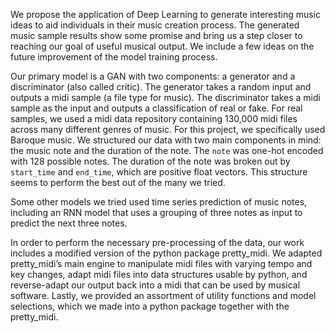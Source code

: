
We propose the application of Deep Learning to generate interesting music ideas to aid individuals in their music creation process. The generated music sample results show some promise and bring us a step closer to reaching our goal of useful musical output. We include a few ideas on the future improvement of the model training process.

Our primary model is a GAN with two components: a generator and a discriminator (also called critic). The generator takes a random input and outputs a midi sample (a file type for music). The discriminator takes a midi sample as the input and outputs a classification of real or fake. For real samples, we used a midi data repository containing 130,000 midi files across many different genres of music. For this project, we specifically used Baroque music. We structured our data with two main components in mind: the music note and the duration of the note. The `note` was one-hot encoded with 128 possible notes. The duration of the note was broken out by `start_time` and `end_time`, which are positive float vectors. This structure seems to perform the best out of the many we tried.

Some other models we tried used time series prediction of music notes, including an RNN model that uses a grouping of three notes as input to predict the next three notes.

In order to perform the necessary pre-processing of the data, our work includes a modified version of the python package pretty_midi. We adapted pretty_midi's main engine to manipulate midi files with varying tempo and key changes, adapt midi files into data structures usable by python, and reverse-adapt our output back into a midi that can be used by musical software. Lastly, we provided an assortment of utility functions and model selections, which we made into a python package together with the pretty_midi.

\bigskip
\bigskip
\bigskip


